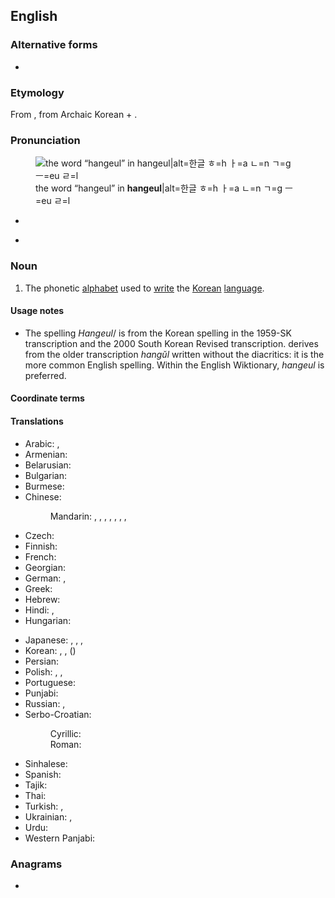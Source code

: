 {{also|hangeul|han-geul}}
==English==
{{wikipedia}}

===Alternative forms===
* {{alter|en|hangeul|han-geul|Han-geul|hangul|Hangul}}

===Etymology===
From {{bor|en|ko|한글||Korean script}}, from Archaic Korean {{m|ko|한||great}} + {{m|ko|글||script}}.

===Pronunciation===
[[File:Hangeul.svg|thumb|the word “hangeul” in '''hangeul'''|alt=한글 ㅎ=h ㅏ=a ㄴ=n ㄱ=g ㅡ=eu ㄹ=l]]
* {{a|US}} {{IPA|en|/ˈhɑnˌɡul/}}
* {{hyphenation|en|Han|geul}}

===Noun===
{{en-noun|-}}

# The phonetic [[alphabet]] used to [[write]] the [[Korean]] [[language]].
#: {{syn|en|Chosongul|chosongul|Joseongeul|joseongeul}} {{qualifier|North Korea}}

====Usage notes====
* The spelling ''Hangeul''/{{m|en|hangeul}} is from the Korean spelling in the 1959-SK transcription and the 2000 South Korean Revised transcription. {{m|en|Hangul}} derives from the older {{l|en|McCune-Reischauer}} transcription ''hangŭl'' written without the diacritics: it is the more common English spelling. Within the English Wiktionary, ''hangeul'' is preferred.

====Coordinate terms====
{{col2
|en|hanja
|jamo
|kwukyel
|romaja
}}

====Translations====
{{trans-top|Korean phonetic script}}
* Arabic: {{t|ar|هَانْغُول|m|tr=hangūl}}, {{t|ar|هَانْغُول|m|tr=hanḡūl}}
* Armenian: {{t|hy|հանգուլ}}
* Belarusian: {{t|be|хангы́ль|m}}
* Bulgarian: {{t|bg|хангъ́л|m}}
* Burmese: {{t|my|ဟန်းဂု}}
* Chinese:
*: Mandarin: {{t+|cmn|諺文}}, {{t+|cmn|谚文|tr=yànwén}}, {{t+|cmn|朝鮮字母}}, {{t+|cmn|朝鲜字母|tr=Cháoxiǎn zìmǔ}}, {{t|cmn|韓字}}, {{t|cmn|韩字|tr=hánzì}}, {{t+|cmn|韓文}}, {{t+|cmn|韩文|tr=Hánwén}}
* Czech: {{t|cs|hangul|m}}
* Finnish: {{t|fi|hangul}}
* French: {{t+|fr|hangeul|m}}
* Georgian: {{t|ka|ჰანგული}}
* German: {{t+|de|Hangeul|n}}, {{t+|de|Hangul|n}}
* Greek: {{t-needed|el}}
* Hebrew: {{t|he|הנגול|m|tr=hangúl}}
* Hindi: {{t|hi|हंगुल|?}}, {{t|hi|हानगुल|?}}
* Hungarian: {{t+|hu|hangul}}
{{trans-mid}}
* Japanese: {{t+|ja|ハングル|tr=hanguru}}, {{t|ja|朝鮮文字|tr=ちょうせんもじ, Chōsen moji}}, {{t+|ja|諺文|tr=おんもん, onmon; げんぶん, genbun}}, {{t|ja|韓文字|tr=かんもじ, kanmoji}}
* Korean: {{t+|ko|한글}} {{qualifier|South Korea}}, {{t+|ko|조선글}} {{qualifier|North Korea}}, {{t+|ko|언문}} ({{t+|ko|諺文}})
* Persian: {{t|fa|هانگول|tr=hângul}}
* Polish: {{t+|pl|hangul|m}}, {{t+|pl|hangeul|m}}, {{t+|pl|hangyl|m}}
* Portuguese: {{t|pt|hangul|m}}
* Punjabi: {{t|pa|ਹਾਂਗਗੁਲ}}
* Russian: {{t+|ru|хангы́ль|m}}, {{qualifier|North Korea}} {{t|ru|чосонгы́ль|m}}
* Serbo-Croatian:
*: Cyrillic: {{t|sh|хангул|m}}
*: Roman: {{t|sh|hangul|m}}
* Sinhalese: {{t|si|හංගුල්}}
* Spanish: {{t|es|hangul|m}}
* Tajik: {{t|tg|ҳангул}}
* Thai: {{t|th|ฮันกึล|tr=han-gʉl}}
* Turkish: {{t|tr|hangıl}}, {{t+|tr|Hangıl}}
* Ukrainian: {{t|uk|ханги́ль|m}}, {{t|uk|ханґи́ль|m}}
* Urdu: {{t|ur|ہنگل}}
* Western Panjabi: {{t+|pnb|ہنگول}}
{{trans-bottom}}

===Anagrams===
* {{anagrams|en|a=aeghlnu|laughen}}

{{catlangname|en|terms with optional capitalization}}
{{topics|en|Writing systems}}